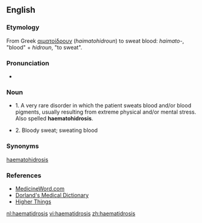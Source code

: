 {{Wikipedia}}
==English==

===Etymology===
From Greek [[αιματοίδρουν]] (''haimatohidroun'') to sweat blood: ''haimato-'', "blood" + ''hidroun'', "to sweat".

===Pronunciation===
* {{IPA|/ˌhe-mat-id'ro-sis/}}

===Noun===
{{en-noun|haematidrosis|es}}

*1. {{symptom}} A very rare disorder in which the patient sweats blood and/or blood pigments, usually resulting from extreme physical and/or mental stress. Also spelled '''haematohidrosis'''. 

*2. Bloody sweat; sweating blood

===Synonyms===
[[haematohidrosis]]

===References===
* [http://www.medicineword.com/haematidrosis.shtml MedicineWord.com]
* [http://www.mercksource.com/pp/us/cns/cns_hl_dorlands.jspzQzpgzEzzSzppdocszSzuszSzcommonzSzdorlandszSzdorlandzSzdmd_h_05zPzhtm#12411875 Dorland's Medical Dictionary]
* [http://higherthings.org/reflections/lent2006/2006-04-13.html Higher Things]

[[nl:haematidrosis]]
[[vi:haematidrosis]]
[[zh:haematidrosis]]